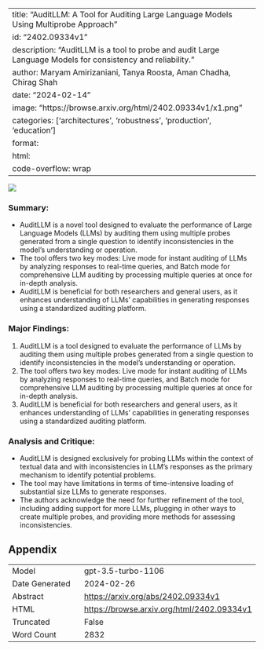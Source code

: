 
---
title: "AuditLLM: A Tool for Auditing Large Language Models Using Multiprobe Approach"
id: "2402.09334v1"
description: "AuditLLM is a tool to probe and audit Large Language Models for consistency and reliability."
author: Maryam Amirizaniani, Tanya Roosta, Aman Chadha, Chirag Shah
date: "2024-02-14"
image: "https://browse.arxiv.org/html/2402.09334v1/x1.png"
categories: ['architectures', 'robustness', 'production', 'education']
format:
  html:
    code-overflow: wrap
---

![](https://browse.arxiv.org/html/2402.09334v1/x1.png)

### **Summary:**
- AuditLLM is a novel tool designed to evaluate the performance of Large Language Models (LLMs) by auditing them using multiple probes generated from a single question to identify inconsistencies in the model's understanding or operation.
- The tool offers two key modes: Live mode for instant auditing of LLMs by analyzing responses to real-time queries, and Batch mode for comprehensive LLM auditing by processing multiple queries at once for in-depth analysis.
- AuditLLM is beneficial for both researchers and general users, as it enhances understanding of LLMs' capabilities in generating responses using a standardized auditing platform.

### **Major Findings:**
1. AuditLLM is a tool designed to evaluate the performance of LLMs by auditing them using multiple probes generated from a single question to identify inconsistencies in the model's understanding or operation.
2. The tool offers two key modes: Live mode for instant auditing of LLMs by analyzing responses to real-time queries, and Batch mode for comprehensive LLM auditing by processing multiple queries at once for in-depth analysis.
3. AuditLLM is beneficial for both researchers and general users, as it enhances understanding of LLMs' capabilities in generating responses using a standardized auditing platform.

### **Analysis and Critique:**
- AuditLLM is designed exclusively for probing LLMs within the context of textual data and with inconsistencies in LLM's responses as the primary mechanism to identify potential problems.
- The tool may have limitations in terms of time-intensive loading of substantial size LLMs to generate responses.
- The authors acknowledge the need for further refinement of the tool, including adding support for more LLMs, plugging in other ways to create multiple probes, and providing more methods for assessing inconsistencies.

## Appendix

|          |          |
|----------|----------|
| Model     | gpt-3.5-turbo-1106       |
| Date Generated     | 2024-02-26       |
| Abstract | [https://arxiv.org/abs/2402.09334v1](https://arxiv.org/abs/2402.09334v1)        |
| HTML     | [https://browse.arxiv.org/html/2402.09334v1](https://browse.arxiv.org/html/2402.09334v1)       |
| Truncated       | False       |
| Word Count       | 2832       |